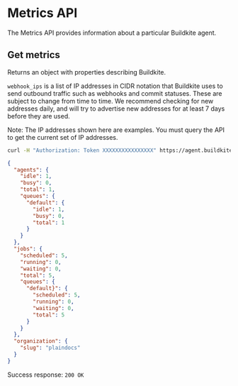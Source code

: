 # Metrics API

The Metrics API provides information about a particular Buildkite agent.



## Get metrics

Returns an object with properties describing Buildkite.

`webhook_ips` is a list of IP addresses in CIDR notation that Buildkite uses to send outbound traffic such as webhooks and commit statuses. These are subject to change from time to time. We recommend checking for new addresses daily, and will try to advertise new addresses for at least 7 days before they are used.

Note: The IP addresses shown here are examples. You must query the API to get the current set of IP addresses.

```bash
curl -H "Authorization: Token XXXXXXXXXXXXXXXX" https://agent.buildkite.com/v3/metrics
```

```json
{
  "agents": {
    "idle": 1,
    "busy": 0,
    "total": 1,
    "queues": {
      "default": {
        "idle": 1,
        "busy": 0,
        "total": 1
      }
    }
  },
  "jobs": {
    "scheduled": 5,
    "running": 0,
    "waiting": 0,
    "total": 5,
    "queues": {
      "default}": {
        "scheduled": 5,
        "running": 0,
        "waiting": 0,
        "total": 5
      }
    }
  },
  "organization": {
    "slug": "plaindocs"
  }
}

```

Success response: `200 OK`
